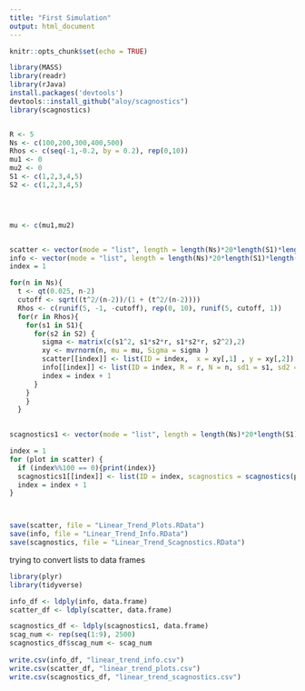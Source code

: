 ```yaml
---
title: "First Simulation"
output: html_document
---
```


```r
knitr::opts_chunk$set(echo = TRUE)
```

```r
library(MASS)
library(readr)
library(rJava)
install.packages('devtools')
devtools::install_github("aloy/scagnostics")
library(scagnostics)


R <- 5 
Ns <- c(100,200,300,400,500)
Rhos <- c(seq(-1,-0.2, by = 0.2), rep(0,10))
mu1 <- 0
mu2 <- 0
S1 <- c(1,2,3,4,5)
S2 <- c(1,2,3,4,5)




mu <- c(mu1,mu2)


scatter <- vector(mode = "list", length = length(Ns)*20*length(S1)*length(S2))
info <- vector(mode = "list", length = length(Ns)*20*length(S1)*length(S2))
index = 1

for(n in Ns){
  t <- qt(0.025, n-2)
  cutoff <- sqrt((t^2/(n-2))/(1 + (t^2/(n-2))))
  Rhos <- c(runif(5, -1, -cutoff), rep(0, 10), runif(5, cutoff, 1))
  for(r in Rhos){
    for(s1 in S1){
      for(s2 in S2) {
        sigma <- matrix(c(s1^2, s1*s2*r, s1*s2*r, s2^2),2)
        xy <- mvrnorm(n, mu = mu, Sigma = sigma )
        scatter[[index]] <- list(ID = index,  x = xy[,1] , y = xy[,2])
        info[[index]] <- list(ID = index, R = r, N = n, sd1 = s1, sd2 = s2)
        index = index + 1
      }
    }
    }
  }

  
scagnostics1 <- vector(mode = "list", length = length(Ns)*20*length(S1)*length(S2))

index = 1
for (plot in scatter) {
  if (index%%100 == 0){print(index)}
  scagnostics1[[index]] <- list(ID = index, scagnostics = scagnostics(plot$x, plot$y)$s)
  index = index + 1
}



save(scatter, file = "Linear_Trend_Plots.RData")
save(info, file = "Linear_Trend_Info.RData")
save(scagnostics, file = "Linear_Trend_Scagnostics.RData")

```

trying to convert lists to data frames
```r
library(plyr)
library(tidyverse)

info_df <- ldply(info, data.frame)
scatter_df <- ldply(scatter, data.frame)

scagnostics_df <- ldply(scagnostics1, data.frame)
scag_num <- rep(seq(1:9), 2500)
scagnostics_df$scag_num <- scag_num
  
write.csv(info_df, "linear_trend_info.csv")
write.csv(scatter_df, "linear_trend_plots.csv")
write.csv(scagnostics_df, "linear_trend_scagnostics.csv")
```